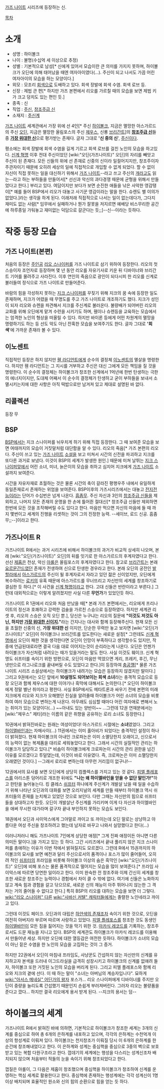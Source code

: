 [[가즈 나이트]] 시리즈에 등장하는 신. 


[[목차]]

= 소개 =
* 성명 : 하이볼크
* 나이 : 불명(수십억 세 이상으로 추정)
* 성별 : 기본적으로 남성[* 신에게 있어서 모습이란 큰 의미를 가지지 못하며, 하이볼크가 오딘에 의해 태어났을 때엔 여자아이였다(…). 주신이 되고 나서도 가끔 어린 여자아이의 모습을 하는 모양이다.]
* 외모 : 모조리 [[회색]]으로 도배하고 있다. 회색 장발에 회색 수염. 회색 로브 등.
* 신장 : 제법 큰 편[* 하지만 가즈 본편에서 리오를 가르칠 때의 모습을 보면 제법 키가 크고 덩치도 있는 편인 듯.]
* 종족 : 신
* 직업 : [[주신]], [[창조주급 신]]
* 소재지 : [[주신계]]

[[가즈 나이트]] 세계관에서 가장 위에 선 4인[* 주신 [[하이볼크]], 지금은 멸망한 아스가르드의 주신 [[오딘]], 지금은 멸망한 올림포스의 주신 [[제우스]], 신룡 [[브리간트]]]의 '''[[창조주급 신]]'''들 중 '''[[가장 위대한 신]]'''으로 평가받는 존재다. 글자 그대로 ''''신 중의 신'''', [[주신]]이다.

평소에는 회색 장발에 회색 수염을 길게 기르고 회색 로브를 걸친 노인의 모습을 하고있다. [[신계 혁명]] 이후 전대 주신이었던 [wiki:"오딘(가즈나이트)" 오딘]의 자리를 빼앗고 주신이 된 존재다. 모든 신들의 위에 선 존재로 신중의 신이라 일컬어지지만, 창조주이자 주관자이기 때문에 오히려 세상의 일에 직접적으로 개입할 수 없게 되었다. 할 수 없이 자신이 직접 못하는 일을 대신하기 위해서 [[가즈 나이트]]--라고 쓰고 주신의 [[개]]라고도 읽는--라고 하는 부하들을 만들어서[* 선신과 악신의 과다경쟁 때문에 균형을 위해서 만들었다고 한다.] 부리고 있다. 여담이지만 보다가 보면 순진한 애들을 낚은 사악한 영감탱이[* 예를 들어 BSP에서 리오가 대놓고 사기꾼 영감이라는 말을 한다. 슈렌도 별 이의가 없었다.]라는 생각을 하게 된다. 이래저래 직접적으로 나서는 일이 없는데다가, 그다지 재미도 없는 사람[* 임무에서 실패하거나 뭔가 잘못을 저지르면 예배당 비스무리한 공간에 하루종일 가둬놓고 재미없는 덕담으로 갈군다는 듯;;]--신--이라는 듯하다.

= 작중 등장 모습 =
== 가즈 나이트(본편) ==
처음의 등장은 [[주인공]] [[리오 스나이퍼]]를 가즈 나이트로 삼기 위하여 등장한다. 리오의 첫 스승이자 조언자로 등장하며 몇 년 동안 리오를 자유기사로 키운 뒤 디바이너와 브리간트 기어를 물려주고 사라진다. 이후 연인의 죽음으로 광인이 되다시피 한 리오를 신계로 불러들여 정식으로 가즈 나이트로 만들어준다. 

바람의 힘을 각성하지 못하는 [[지크 스나이퍼]]를 꾸짖기 위해 지크의 꿈 속에 등장한 일도 존재하며, 지크가 어렸을 때 무명도를 주고 가즈 나이트로 개조하기도 했다. 지크가 성인이 되자 리오와 슈렌을 파견해서 지크를 주신계로 불러온다. 불량배가 되어버린 리오의 교화를 위해 오딘에게 맡겨 수련을 시키기도 하며, 휀이나 슈렌등을 교육하는 모습에서는 엄격한 노인의 형상을 떠올릴 수 있다. 하지만 바이론 등에게 어떤 차원계의 멸망을 명령하기도 하는 등 선도 악도 아닌 잔혹한 모습을 보여주기도 한다. 글자 그대로 ''''회색''''에 가까운 존재라 볼 수 있다.
== 이노센트 ==
직접적인 등장은 하지 않지만 [[휀 라디언트]]에게 순수의 결정체 [[이노센트]]의 멸살을 명령한다. 하지만 휀 라디언트는 그 지시를 거부하고 주신은 대신 그에게 모든 책임을 질 것을 명령한다. 이 순수의 결정체는 하이볼크가 창조한 신계에서 1억년에 한번 탄생하는 극한의 에너지이지만, 도대체 어째서 이 순수의 결정체가 탄생하고 굳이 부하들을 보내서 소멸시키는지에 대한 사항은 아직 떡밥으로만 남겨져 있고 제대로 설명된 바 없다.  
== 리콜렉션 ==
등장 무
== BSP ==
[[BSP]]에서는 지크 스나이퍼를 뉘우치게 하기 위해 직접 등장한다. 그 때 보여준 모습을 보면 여태까지의 모습이 거짓말처럼 대단함을 알 수 있다. 리오의 죽음[* 가즈 본편의 리오다. 주신이 쓰고 있는 [[가즈 나이트]] [[소설]]을 보고 미쳐서 시간의 신전을 파괴하고 지크를 또다른 과거로 보냈다. 이것이 BSP의 세계가 발생한 원인.] 때문에 미쳐 날뛰는 [[지크 스나이퍼]]앞에서 어린 소녀, 미녀, 늙은이의 모습을 취하고 심지어 지크에게 [[가즈 나이트]] 소설까지 보여준다. 

시간을 자유자재로 초월하는 것은 물론 시간의 축이 갈라진 평행우주 내에서 유일하게 동일존재로서 존재하는 위엄을 보여준다. BSP이후의 가즈시리즈에서는 대놓고 [[전지전능]]이라는 단어가 수십번은 넘게 나온다. [[흠좀무]]. 주신 자신과 3인의 [[창조주급 신]]들을 제외하고, 나머지 모든 존재의 운명을 한 손에 틀어쥔 절대신[* 창조주급 신들만 제외하면 한번에 모든 것을 조작해버릴 수도 있다고 한다. 마음만 먹으면 자신의 마음에 들 때 까지 몇번이고 세계의 진행을 리셋하는 것이 그의 진정한 능력. --세이브, 로드 신공. 흠좀무;;--]이라고 한다.  
== 가즈나이트 R ==
가즈나이트 R에서는 과거 시리즈에 비해서 하이볼크의 과거가 비교적 상세히 나오며, 본래 [wiki:"오딘(가즈나이트)" 오딘]의 뒤를 잇기로 한 아스가르드의 후계자였다고 한다. 선신 [[제홉]]은 천상, 악신 [[아롤]]은 올림포스의 후계자였다고 한다. 참고로 [[브리간트]]는 본래 [[요르문간드]]였던 존재가 전생하여 신으로 탄생한 경우라고 한다. 본래 오딘의 궁전인 [[발할라]]에서 [[아스가르드]]의 주신이 될 후계자로서 자라고 있던 젊은 신이었지만, 오딘에게 복수하려는 [[로키]]의 유혹 때문에 아스가르드를 무너뜨리고 자신만의 세계를 창조하기로 결심한 듯 하다.[* 이 사건을 [[신계 혁명]]이라고 한다. 고대 신들은 반란이라고 부른다.] 그런데 대외적으로는 이렇게 알려졌지만 사실 다른 '''무언가'''가 있었던듯 하다.

가즈나이트 R 1권에서 리오와 처음 만났을 때[* 본래 가즈 본편에서는, 리오에게 프리나이트의 정신과 호쾌하고 강력한 검술을 가르친 스승으로 등장하였다. 하지만 세계관 리셋 후, 리오의 스승은 오직 오딘 뿐.], 당신은 누구냐는 리오의 질문에 '''"이것도 저것도 아닌, 하지만 [[가장 위대한 신]]이지."'''라는 간지나는 대사와 함께 등장해주신다. 현재 모든 신을 초월한 신중의 신, '''가장 위대한 신''' 이지만, 단순한 무력만 놓고 보자면 [wiki:"오딘(가즈나이트)" 오딘]이 하이볼크나 브리간트를 압도한다는 새로운 설정[* 그런데도 [[신계 혁명]]에서 오딘이 패한 것을 생각한다면 오딘이 인망이 부족하다고 생각할수도 있지만, 작중에 언급된대로라면 결국 다음 대로 이어지는것이 순리라는게 나온다. 오딘은 언젠가 하이볼크가 자신처럼 내려오는 때가 있을거라는 말도 한다. 사실 이것도 훼이크. 신계 혁명도 쉬프터를 속이기 위한 방편으로, 오딘이 마음만 먹었으면 게리, 프레키, 후긴, 무닌 넷만으로 라그나로크를 끝내버릴 수도 있었다고 한다.]이 등장하여 [[충공깽]][* 물론 가즈나이트 시리즈 소설상에서는 하이볼크가 내려가는 모습은 등장하지 않겠지만 말이다.] 그리고 9권에서는 오딘 앞에서 '''10살정도 되어보이는 회색 소녀'''라는 충격적 모습으로 등장 오딘과 함께 제우스에 대한 이야기나 흑막에 대해서도 논의한다.[* 오딘이 하이볼크에게 정말 별난 취미라고 평한다. 사실 BSP에서도 메타트론과 싸우기 전에 본편의 미래 지크에게 리오와 지크가 오해했던 진실을 알려줄때 하이볼크가 어린 소녀의 모습을 비롯하여 여러 모습으로 변하는게 나온다. 아무래도 심심할 때마다 어린 여자애로 변해서 노는 취미가 있는 모양이다(…) ~~아내도 있는 양반이~~ …그런데 12권 연재분에서는 [wiki:"제우스" 제타]라는 이름의 같은 취향을 공유하는 로리 소녀도 등장한다.]

10권에서 밝혀진바로는 원래는 여성이었다! 아스가르드 시절에는 '''소녀'''였었다. 그리고 [[하이엘바인]]과는 자매사이(…) 11권에서는 이미 홀아비가 되었다는 충격적인 설정이 하나 더 밝혀졌다. 현재 하이볼크의 아내인 크로파논은 이미 소멸당한지 오래이고, 신으로서의 능력이 없는 복제품을 대리로 세워놓았다고 한다. 그래서 시간의 실질적인 관리는 하이볼크가 담당하고 있다.[* 비숍이 하이볼크에게 크로파논이 시간의 관리 권한을 넘긴 이유를 모르겠다고 투덜댔는데, 이것이 바로 이유였다. 즉, 크로파논은 이미 소멸당한지 오래였던 것이다.] --그래서 로리로 변하는데 아무런 거리낌이 없구나!--

12권에서의 묘사를 보면 오딘에게 상당히 컴플렉스를 가지고 있는 것 같다. [[피엘 플레포스]]를 아리스톤 덩어리로 개조한 뒤에도 '''"나는 왜 하이엘바인을 얻을 수 없단 말인가!"'''하고 한탄을 늘어놓는다. 킹 클레스 [[쉬프터]] 하나에게 주신계가 개발살 났을 때 일을 수습하기 위해 나타난 오딘과의 대화를 보면 오리지널의 세계를 만들 때부터 하이볼크 역시 쉬프터들의 존재를 눈치채고 있었던 것으로 보인다. 다만 그때는 자신만의 힘으로 쉬프터들을 상대하고자 한듯. 오딘이 개발살난 주신계를 가리키며 이게 다 자신과 하이엘바인을 애써 무시한 대가라며 갈구자 끝내 부인하지 못하는 모습도 보인다.

18권에서 오딘과 사이악스에게 그야말로 까이고 또 까이는데 오딘 말로는 상냥하고 아름다운 여성 주신을 창조하려고 했는데 남자로 바꾸고 나와서 실망했다고 한다(...)

이러니저러니 해도 가즈나이트 7인에게 상당한 애정[* 그게 진짜 애정이든 아니면 다른 의미든 말이다.]을 가지고 있는 듯 하다. 그간 시리즈에서 끝내 풀리지 않은 지크 스나이퍼를 총애하는 이유가 이번 작에서 밝혀질지도 모르겠다. 그런데 R에서 15권까지의 하이볼크의 묘사를 보면 예전과 달리 주신으로서의 품격이나 포스가 많이 줄어들어, 오히려 적인 [[쉬프터]]의 프라임을 비롯해 하이볼크 이상의 숨은 흑막인 [wiki:"오딘(가즈나이트)" 오딘]에 비해 포스는 물론 품격적으로 떨어지는 모습을 많이 보여준다.[* 프라임 사이악스에 따르면 당연한 일이라고 한다. 이미 완숙한 전 창조주와 이제 간신히 세계를 창조한 새로운 창조주는 능력이나 경험에서 차이 클 수 밖에 없다. 여기에 신들은 노화하지 않고 계속 힘과 경험을 갈고 닦으므로, 새로운 신의 재능이 아주 뛰어나지 않는한 그 격차는 거의 줄어들 수 없다고 한다.] 특히 BSP의 리오를 대하는 모습을 보면 더 그렇다. [[wiki:"리오 스나이퍼" 다른]] [[wiki:"사바신 커텔" 캐릭터]]들에게는 졸렬한 노인네라고 까이고 있다.

그런데 이것도 페이크. 오딘과의 대립은 [[하얀색의 존재]]조차 속이기 위한 것으로, 오딘을 여전히 아버지라 부르며 따르며 사랑하고 있었다. [[피엘 플레포스]]를 창조한 것도 동생인 [[하이엘바인]]이 모든 짐을 짊어지는 것을 막기 위한 것. [[아카식 레코드]]를 기록하는, 창조주로서도 드문 재능을 지니고 있다. BSP의 세계관도 하이볼크가 아카식 레코드를 이용해서 만들어낸 세상. 하지만 오딘에 대한 열등감은 여전한 듯하다. 하이볼크가 소녀의 모습이 아닌 짙은 수염을 한 노인의 모습을 고집하는 것이 그 증거.

하지만 22권에서 오딘이 마침내 프라임도, 사냥꾼도 간섭하지 않는 자신만의 신계를 유지하고자 본색을 드러내 이그드라실을 급격히 성장시키고 하이볼크의 신계를 없애려 들자, 하이볼크 또한 거짓된 노인의 모습을 버리게 된다. 그리고 피엘 플레포스와 함께 리오와 지크의 곁에 선다. 이 때 하는 말이 "소녀는 아버님의 계승자입니다". 묘하게 [[wiki:"아서스 메네실" 어딘가의 왕자]] 포스가... 리오 스나이퍼에게 디바이너를 주지만 오딘이 중량을 늘리도록 간섭했기 때문인지 손쉽게 부러져버린다. 그러자 리오는 불량품을 준다고 깠다... 하지만 결국 리오에게 용서 받게 된다. --지크의 용서는 덤--



= 하이볼크의 세계 =
가즈나이트 R에서 밝혀진 바에 의하면, 기본적으로 하이볼크가 창조한 세계는 3개의 신계를 중심으로 하여 총 6개의 은하계를 내포하고 있으며, 각각의 은하계는 수천억개 이상의 항성계로 이뤄져 있다. 하이볼크는 천지창조가 이뤄질 당시 이 6개의 은하계를 한 순간에 창조해내었다고 한다. 이 은하계와 성계는 중심핵을 중심으로 3중의 벽으로 보호받고 있는 복합 다원구조라고 한다. 껍데기의 세계에는 행성을 다스리는 성계신조차 배치되지 않으며 처음부터 적들의 눈을 속이기 위해 창조되었다고 한다. 

껍질은 아롤이, 그 다음은 제홉이 창조했으며 중심핵을 하이볼크가 창조하여 신계를 운영하는 핵심 세계로 활용한다고 한다. 중심핵에 존재하는 행성계에는 각각 성계신이 1명 이상 배치되며 효율적인 원소와 신의 힘의 순환으로 힘을 얻는 듯 하다.
